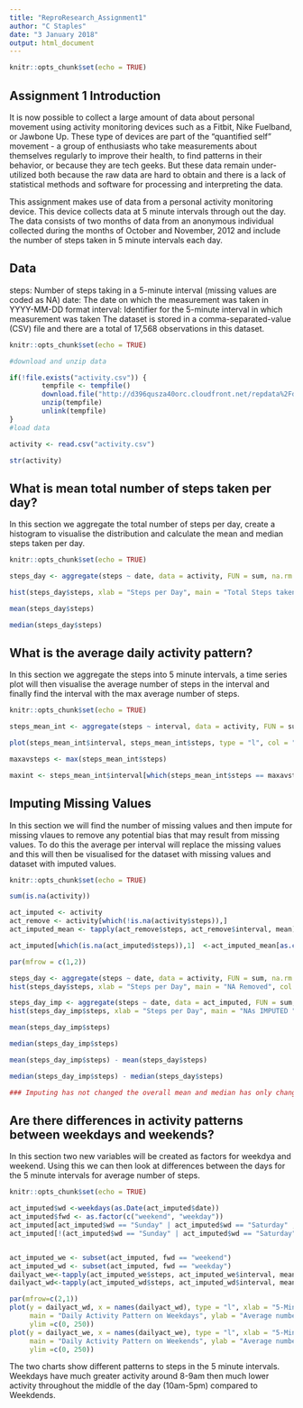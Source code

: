 ---
title: "ReproResearch_Assignment1"
author: "C Staples"
date: "3 January 2018"
output: html_document
---

```{r setup, include=FALSE}
knitr::opts_chunk$set(echo = TRUE)
```

## Assignment 1 Introduction

It is now possible to collect a large amount of data about personal movement using activity monitoring devices such as a Fitbit, Nike Fuelband, or Jawbone Up. These type of devices are part of the "quantified self" movement - a group of enthusiasts who take measurements about themselves regularly to improve their health, to find patterns in their behavior, or because they are tech geeks. But these data remain under-utilized both because the raw data are hard to obtain and there is a lack of statistical methods and software for processing and interpreting the data.

This assignment makes use of data from a personal activity monitoring device. This device collects data at 5 minute intervals through out the day. The data consists of two months of data from an anonymous individual collected during the months of October and November, 2012 and include the number of steps taken in 5 minute intervals each day.

## Data

steps: Number of steps taking in a 5-minute interval (missing values are coded as NA)
date: The date on which the measurement was taken in YYYY-MM-DD format
interval: Identifier for the 5-minute interval in which measurement was taken
The dataset is stored in a comma-separated-value (CSV) file and there are a total of 17,568 observations in this dataset.

```{r}
knitr::opts_chunk$set(echo = TRUE)

#download and unzip data

if(!file.exists("activity.csv")) {
        tempfile <- tempfile()
        download.file("http://d396qusza40orc.cloudfront.net/repdata%2Fdata%2Factivity.zip",destfile = tempfile)
        unzip(tempfile)
        unlink(tempfile)
}
#load data

activity <- read.csv("activity.csv")

str(activity)

```

## What is mean total number of steps taken per day?

In this section we aggregate the total number of steps per day, create a histogram to visualise the distribution and calculate the mean and median steps taken per day. 

```{r}
knitr::opts_chunk$set(echo = TRUE)

steps_day <- aggregate(steps ~ date, data = activity, FUN = sum, na.rm = TRUE)

hist(steps_day$steps, xlab = "Steps per Day", main = "Total Steps taken per Day", col = "blue")

mean(steps_day$steps)

median(steps_day$steps)

```

## What is the average daily activity pattern?

In this section we aggregate the steps into 5 minute intervals, a time series plot will then visualise the average number of steps in the interval and finally find the interval with the max average number of steps.

```{r}
knitr::opts_chunk$set(echo = TRUE)

steps_mean_int <- aggregate(steps ~ interval, data = activity, FUN = sum, na.rm = TRUE)

plot(steps_mean_int$interval, steps_mean_int$steps, type = "l", col = "blue", xlab = "Intervals", ylab = "Total Steps per Interval", main = "Daily Activity Pattern")

maxavsteps <- max(steps_mean_int$steps)

maxint <- steps_mean_int$interval[which(steps_mean_int$steps == maxavsteps)]

```

## Imputing Missing Values

In this section we will find the number of missing values and then impute for missing vlaues to remove any potential bias that may result from missing values.  To do this the average per interval will replace the missing values and this will then be visualised for the dataset with missing values and dataset with imputed values.

```{r}
knitr::opts_chunk$set(echo = TRUE)

sum(is.na(activity))

act_imputed <- activity
act_remove <- activity[which(!is.na(activity$steps)),]
act_imputed_mean <- tapply(act_remove$steps, act_remove$interval, mean)

act_imputed[which(is.na(act_imputed$steps)),1]  <-act_imputed_mean[as.character(act_imputed[which(is.na(act_imputed$steps)),3])]

par(mfrow = c(1,2))

steps_day <- aggregate(steps ~ date, data = activity, FUN = sum, na.rm = TRUE)
hist(steps_day$steps, xlab = "Steps per Day", main = "NA Removed", col = "blue")

steps_day_imp <- aggregate(steps ~ date, data = act_imputed, FUN = sum, na.rm = TRUE)
hist(steps_day_imp$steps, xlab = "Steps per Day", main = "NAs IMPUTED ", col = "red")

mean(steps_day_imp$steps)

median(steps_day_imp$steps)

mean(steps_day_imp$steps) - mean(steps_day$steps)

median(steps_day_imp$steps) - median(steps_day$steps)

### Imputing has not changed the overall mean and median has only changed by approx 1 step ###

```

## Are there differences in activity patterns between weekdays and weekends?

In this section two new variables will be created as factors for weekdya and weekend.  Using this we can then look at differences between the days for the 5 minute intervals for average number of steps.

```{r}
knitr::opts_chunk$set(echo = TRUE)

act_imputed$wd <-weekdays(as.Date(act_imputed$date))
act_imputed$fwd <- as.factor(c("weekend", "weekday"))
act_imputed[act_imputed$wd == "Sunday" | act_imputed$wd == "Saturday" ,5]<- factor("weekend")
act_imputed[!(act_imputed$wd == "Sunday" | act_imputed$wd == "Saturday"),5 ]<- factor("weekday")


act_imputed_we <- subset(act_imputed, fwd == "weekend") 
act_imputed_wd <- subset(act_imputed, fwd == "weekday") 
dailyact_we<-tapply(act_imputed_we$steps, act_imputed_we$interval, mean)
dailyact_wd<-tapply(act_imputed_wd$steps, act_imputed_wd$interval, mean)

par(mfrow=c(2,1))
plot(y = dailyact_wd, x = names(dailyact_wd), type = "l", xlab = "5-Minute Interval", 
     main = "Daily Activity Pattern on Weekdays", ylab = "Average number of steps", 
     ylim =c(0, 250))
plot(y = dailyact_we, x = names(dailyact_we), type = "l", xlab = "5-Minute Interval", 
     main = "Daily Activity Pattern on Weekends", ylab = "Average number of steps", 
     ylim =c(0, 250))


```

The two charts show different patterns to steps in the 5 minute intervals.  Weekdays have much greater activity around 8-9am then much lower activity throughout the middle of the day (10am-5pm) compared to Weekdends.  
